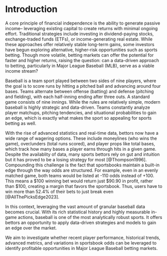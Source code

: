 # Introduction

A core principle of financial independence is the ability to generate passive income-- leveraging existing capital to create returns with minimal ongoing effort. Traditional strategies include investing in dividend-paying stocks, exchange-traded funds (ETFs), or income-generating real estate. While these approaches offer relatively stable long-term gains, some investors have begun exploring alternative, higher-risk opportunities such as sports betting. Though more volatile, betting markets can offer the potential for faster and higher returns, raising the question: can a data-driven approach to betting, particularly in Major League Baseball (MLB), serve as a viable income stream?

Baseball is a team sport played between two sides of nine players, where the goal is to score runs by hitting a pitched ball and advancing around four bases. Teams alternate between offense (batting) and defense (pitching and fielding), with each half-inning ending after three outs. A standard game consists of nine innings. While the rules are relatively simple, modern baseball is highly strategic and data-driven. Teams constantly analyze player matchups, pitching tendencies, and situational probabilities to gain an edge, which is exactly what makes the sport so appealing for sports betting as well.

With the rise of advanced statistics and real-time data, bettors now have a wide range of wagering options. These include moneylines (who wins the game), over/unders (total runs scored), and player props like total bases, which track how many bases a player earns through hits in a given game. Despite the availablity of data, many sports bettors rely on gut and intuition but it has proved to be a losing strategy for most [@Thompson1996]. Compounding this challenge is the fact that sportsbooks maintain a built-in edge through the way odds are structured. For example, even in an evenly matched game, both teams would be listed at -110 odds instead of +100. This means a $100 winning bet would return just $90.90 in profit, rather than $100, creating a margin that favors the sportsbook. Thus, users have to win more than 52.4% of their bets to just break even [@AllThePicksEdge2023].

In this context, leveraging the vast amount of granular baseball data becomes crucial. With its rich statistical history and highly measurable in-game actions, baseball is one of the most analytically robust sports. It offers bettors an opportunity to apply data-driven strategies and models to gain an edge over the market.

We aim to investigate whether recent player performance, historical trends, advanced metrics, and variations in sportsbook odds can be leveraged to identify profitable opportunities in Major League Baseball betting markets.
